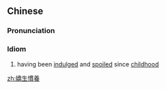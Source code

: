 {{also|娇生惯养}}
==Chinese==
{{zh-forms|s=娇生惯养}}

===Pronunciation===
{{zh-pron
|m=jiāoshēngguànyǎng
|c=giu1 sang1 gwaan3 joeng5
|cat=id
}}

===Idiom===
{{zh-idiom}}

# having been [[indulged]] and [[spoiled]] since [[childhood]]

[[zh:嬌生慣養]]